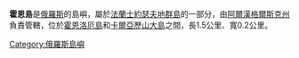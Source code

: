 '''霍恩島'''是[[俄羅斯|俄羅斯]]的島嶼，屬於[[法蘭士約瑟夫地群島|法蘭士約瑟夫地群島]]的一部分，由[[阿爾漢格爾斯克州|阿爾漢格爾斯克州]]負責管轄，位於[[霍恩洛厄島|霍恩洛厄島]]和[[卡爾亞歷山大島|卡爾亞歷山大島]]之間，長1.5公里、寬0.2公里。

[[Category:俄羅斯島嶼|Category:俄羅斯島嶼]]
{{Russia-geo-stub}}